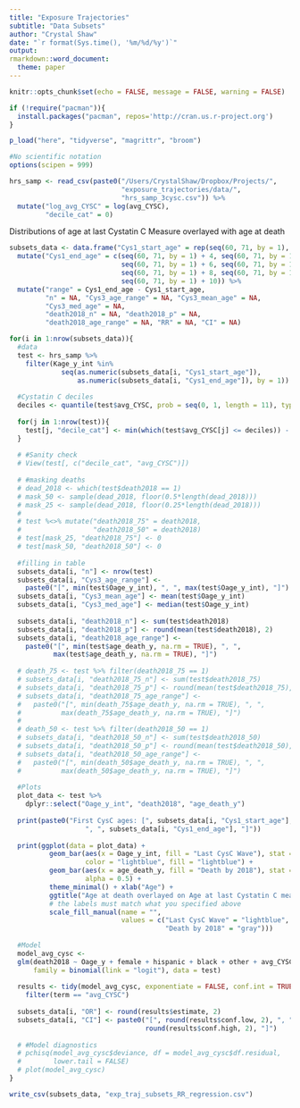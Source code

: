 ```yaml
---
title: "Exposure Trajectories"
subtitle: "Data Subsets"
author: "Crystal Shaw"
date: "`r format(Sys.time(), '%m/%d/%y')`"
output: 
rmarkdown::word_document:
  theme: paper
---
```


```r
knitr::opts_chunk$set(echo = FALSE, message = FALSE, warning = FALSE)
```

```r
if (!require("pacman")){
  install.packages("pacman", repos='http://cran.us.r-project.org')
}

p_load("here", "tidyverse", "magrittr", "broom")

#No scientific notation
options(scipen = 999)
```

```r
hrs_samp <- read_csv(paste0("/Users/CrystalShaw/Dropbox/Projects/",
                            "exposure_trajectories/data/",
                            "hrs_samp_3cysc.csv")) %>% 
  mutate("log_avg_CYSC" = log(avg_CYSC), 
         "decile_cat" = 0)
```
Distributions of age at last Cystatin C Measure overlayed with age at death

```r
subsets_data <- data.frame("Cys1_start_age" = rep(seq(60, 71, by = 1), 7)) %>% 
  mutate("Cys1_end_age" = c(seq(60, 71, by = 1) + 4, seq(60, 71, by = 1) + 5, 
                            seq(60, 71, by = 1) + 6, seq(60, 71, by = 1) + 7, 
                            seq(60, 71, by = 1) + 8, seq(60, 71, by = 1) + 9, 
                            seq(60, 71, by = 1) + 10)) %>% 
  mutate("range" = Cys1_end_age - Cys1_start_age, 
         "n" = NA, "Cys3_age_range" = NA, "Cys3_mean_age" = NA, 
         "Cys3_med_age" = NA, 
         "death2018_n" = NA, "death2018_p" = NA, 
         "death2018_age_range" = NA, "RR" = NA, "CI" = NA)

for(i in 1:nrow(subsets_data)){
  #data
  test <- hrs_samp %>% 
    filter(Kage_y_int %in% 
             seq(as.numeric(subsets_data[i, "Cys1_start_age"]), 
                 as.numeric(subsets_data[i, "Cys1_end_age"]), by = 1))
  
  #Cystatin C deciles
  deciles <- quantile(test$avg_CYSC, prob = seq(0, 1, length = 11), type = 5)
  
  for(j in 1:nrow(test)){
    test[j, "decile_cat"] <- min(which(test$avg_CYSC[j] <= deciles)) - 1
  }
  
  # #Sanity check
  # View(test[, c("decile_cat", "avg_CYSC")])
  
  # #masking deaths
  # dead_2018 <- which(test$death2018 == 1)
  # mask_50 <- sample(dead_2018, floor(0.5*length(dead_2018)))
  # mask_25 <- sample(dead_2018, floor(0.25*length(dead_2018)))
  # 
  # test %<>% mutate("death2018_75" = death2018, 
  #                  "death2018_50" = death2018)
  # test[mask_25, "death2018_75"] <- 0
  # test[mask_50, "death2018_50"] <- 0
  
  #filling in table
  subsets_data[i, "n"] <- nrow(test)
  subsets_data[i, "Cys3_age_range"] <- 
    paste0("[", min(test$Oage_y_int), ", ", max(test$Oage_y_int), "]")
  subsets_data[i, "Cys3_mean_age"] <- mean(test$Oage_y_int)
  subsets_data[i, "Cys3_med_age"] <- median(test$Oage_y_int)
  
  subsets_data[i, "death2018_n"] <- sum(test$death2018)
  subsets_data[i, "death2018_p"] <- round(mean(test$death2018), 2)
  subsets_data[i, "death2018_age_range"] <- 
    paste0("[", min(test$age_death_y, na.rm = TRUE), ", ", 
           max(test$age_death_y, na.rm = TRUE), "]")
  
  # death_75 <- test %>% filter(death2018_75 == 1)
  # subsets_data[i, "death2018_75_n"] <- sum(test$death2018_75)
  # subsets_data[i, "death2018_75_p"] <- round(mean(test$death2018_75), 2)
  # subsets_data[i, "death2018_75_age_range"] <- 
  #   paste0("[", min(death_75$age_death_y, na.rm = TRUE), ", ", 
  #          max(death_75$age_death_y, na.rm = TRUE), "]")
  # 
  # death_50 <- test %>% filter(death2018_50 == 1)
  # subsets_data[i, "death2018_50_n"] <- sum(test$death2018_50)
  # subsets_data[i, "death2018_50_p"] <- round(mean(test$death2018_50), 2)
  # subsets_data[i, "death2018_50_age_range"] <- 
  #   paste0("[", min(death_50$age_death_y, na.rm = TRUE), ", ", 
  #          max(death_50$age_death_y, na.rm = TRUE), "]")
  
  #Plots
  plot_data <- test %>% 
    dplyr::select("Oage_y_int", "death2018", "age_death_y")
  
  print(paste0("First CysC ages: [", subsets_data[i, "Cys1_start_age"], 
                   ", ", subsets_data[i, "Cys1_end_age"], "]"))  
  
  print(ggplot(data = plot_data) + 
          geom_bar(aes(x = Oage_y_int, fill = "Last CysC Wave"), stat = "count", 
                   color = "lightblue", fill = "lightblue") + 
          geom_bar(aes(x = age_death_y, fill = "Death by 2018"), stat = "count", 
                   alpha = 0.5) +
          theme_minimal() + xlab("Age") + 
          ggtitle("Age at death overlayed on Age at last Cystatin C measure") +
          # the labels must match what you specified above
          scale_fill_manual(name = "", 
                            values = c("Last CysC Wave" = "lightblue", 
                                       "Death by 2018" = "gray")))
  
  #Model
  model_avg_cysc <- 
  glm(death2018 ~ Oage_y + female + hispanic + black + other + avg_CYSC, 
      family = binomial(link = "logit"), data = test)
  
  results <- tidy(model_avg_cysc, exponentiate = FALSE, conf.int = TRUE) %>% 
    filter(term == "avg_CYSC")
  
  subsets_data[i, "OR"] <- round(results$estimate, 2)
  subsets_data[i, "CI"] <- paste0("[", round(results$conf.low, 2), ", ", 
                                  round(results$conf.high, 2), "]")
  
  # #Model diagnostics
  # pchisq(model_avg_cysc$deviance, df = model_avg_cysc$df.residual,
  #        lower.tail = FALSE)
  # plot(model_avg_cysc)
}

write_csv(subsets_data, "exp_traj_subsets_RR_regression.csv")            
```